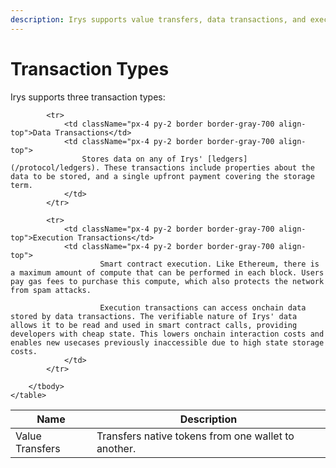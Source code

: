 ```yaml
---
description: Irys supports value transfers, data transactions, and execution transactions. They enable efficient token transfers, data storage, and smart contract execution.
---
```


# Transaction Types

Irys supports three transaction types:

<div className="overflow-x-auto mx-1 rounded-2xl border border-gray-700 mt-5">
	<table className="min-w-full divide-y divide-gray-200 rounded-2xl">
		<thead className="bg-slate-800 text-white">
			<tr>
				<th className="px-4 py-2 text-left border border-gray-700">Name</th>
				<th className="px-4 py-2 text-left border border-gray-700">Description</th>
			</tr>
		</thead>
		<tbody className="divide-y divide-gray-200">
			<tr>
				<td className="px-4 py-2 border border-gray-700 align-top">Value Transfers</td>
				<td className="px-4 py-2 border border-gray-700 align-top">
						Transfers native tokens from one wallet to another.
				</td>
			</tr>

    		<tr>
    			<td className="px-4 py-2 border border-gray-700 align-top">Data Transactions</td>
    			<td className="px-4 py-2 border border-gray-700 align-top">
    				Stores data on any of Irys' [ledgers](/protocol/ledgers). These transactions include properties about the data to be stored, and a single upfront payment covering the storage term.
    			</td>
    		</tr>

    		<tr>
    			<td className="px-4 py-2 border border-gray-700 align-top">Execution Transactions</td>
    			<td className="px-4 py-2 border border-gray-700 align-top">
    					Smart contract execution. Like Ethereum, there is a maximum amount of compute that can be performed in each block. Users pay gas fees to purchase this compute, which also protects the network from spam attacks.

    					Execution transactions can access onchain data stored by data transactions. The verifiable nature of Irys' data allows it to be read and used in smart contract calls, providing developers with cheap state. This lowers onchain interaction costs and enables new usecases previously inaccessible due to high state storage costs.
    			</td>
    		</tr>

    	</tbody>
    </table>

</div>
